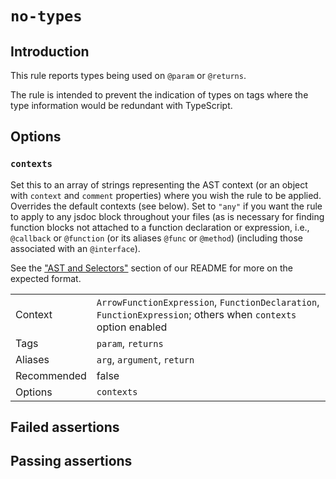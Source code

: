 # `no-types`

## Introduction

This rule reports types being used on `@param` or `@returns`.

The rule is intended to prevent the indication of types on tags where
the type information would be redundant with TypeScript.

## Options

### `contexts`

Set this to an array of strings representing the AST context (or an object with
`context` and `comment` properties) where you wish the rule to be applied.
Overrides the default contexts (see below). Set to `"any"` if you want
the rule to apply to any jsdoc block throughout your files (as is necessary
for finding function blocks not attached to a function declaration or
expression, i.e., `@callback` or `@function` (or its aliases `@func` or
`@method`) (including those associated with an `@interface`).

See the ["AST and Selectors"](../#advanced-ast-and-selectors)
section of our README for more on the expected format.

|||
|---|---|
|Context|`ArrowFunctionExpression`, `FunctionDeclaration`, `FunctionExpression`; others when `contexts` option enabled|
|Tags|`param`, `returns`|
|Aliases|`arg`, `argument`, `return`|
|Recommended|false|
|Options|`contexts`|


## Failed assertions

<Assertions rule="noTypes" />

## Passing assertions

<Assertions rule="noTypes" passing />

